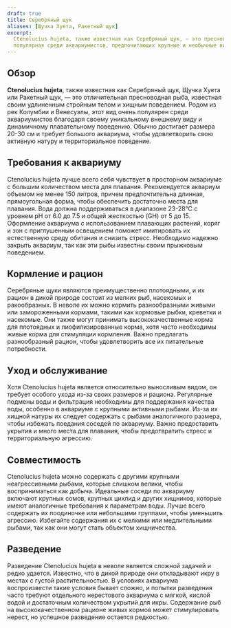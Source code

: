 ```yaml
---
draft: true
title: Серебряный щук
aliases: [Щучка Хуета, Ракетный щук]
excerpt:
  Ctenolucius hujeta, также известная как Серебряный щук, — это пресноводная рыба с длинным телом и хищным характером,
  популярная среди аквариумистов, предпочитающих крупные и необычные виды.
---
```


## Обзор

**Ctenolucius hujeta**, также известная как Серебряный щук, Щучка Хуета или Ракетный щук, — это отличительная
пресноводная рыба, известная своим удлиненным стройным телом и хищным поведением. Родом из рек Колумбии и Венесуэлы,
этот вид очень популярен среди аквариумистов благодаря своему уникальному внешнему виду и динамичному плавательному
поведению. Обычно достигает размера 20-30 см и требует большого аквариума, чтобы удовлетворить свою активную натуру и
территориальное поведение.

## Требования к аквариуму

Ctenolucius hujeta лучше всего себя чувствует в просторном аквариуме с большим количеством места для плавания.
Рекомендуется аквариум объемом не менее 150 литров, причем предпочтительна длинная, прямоугольная форма, чтобы
обеспечить достаточно места для плавания. Вода должна поддерживаться в диапазоне 23-28°C с уровнем pH от 6.0 до 7.5 и
общей жесткостью (GH) от 5 до 15. Оформление аквариума с использованием плавающих растений, коряг и зон с приглушенным
освещением поможет имитировать их естественную среду обитания и снизить стресс. Необходимо надежно закрыть аквариум, так
как эти рыбы известны своим прыжковым поведением.

## Кормление и рацион

Серебряные щуки являются преимущественно плотоядными, и их рацион в дикой природе состоит из мелких рыб, насекомых и
ракообразных. В неволе их можно кормить разнообразными живыми или замороженными кормами, такими как кормовые рыбки,
креветки и насекомые. Они также могут принимать высококачественные корма для плотоядных и лиофилизированные корма, хотя
часто необходимы живые корма для стимуляции кормления. Важно предлагать разнообразный рацион, чтобы удовлетворить все их
питательные потребности.

## Уход и обслуживание

Хотя Ctenolucius hujeta является относительно выносливым видом, он требует особого ухода из-за своих размеров и рациона.
Регулярные подмены воды и фильтрация необходимы для поддержания качества воды, особенно в аквариуме с крупными активными
рыбами. Из-за их хищной натуры их следует содержать с рыбами аналогичного размера, чтобы избежать поедания соседей по
аквариуму. Важно предоставить укрытия и много места для плавания, чтобы предотвратить стресс и территориальную агрессию.

## Совместимость

Ctenolucius hujeta можно содержать с другими крупными неагрессивными рыбами, которые слишком велики, чтобы
восприниматься как добыча. Идеальные соседи по аквариуму включают крупных сомов, крупных цихлид и других хищников,
которые имеют аналогичные требования к параметрам воды. Лучше всего содержать их поодиночке или небольшими группами,
чтобы уменьшить агрессию. Избегайте содержания их с мелкими или медлительными рыбами, так как они могут стать объектом
хищничества.

## Разведение

Разведение Ctenolucius hujeta в неволе является сложной задачей и редко удается. Известно, что в дикой природе они
откладывают икру в местах с густой растительностью. В условиях аквариума воспроизвести такие условия бывает сложно, и
попытки разведения часто требуют отдельного нерестового аквариума с мягкой, кислой водой и достаточным количеством
укрытий для икры. Содержание рыб на высококачественном рационе живых кормов может стимулировать нерест, но успешное
разведение остается редкостью.
